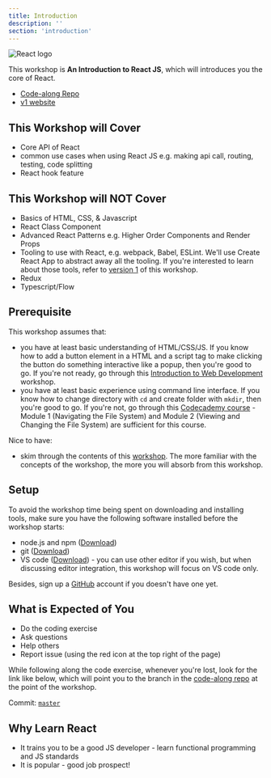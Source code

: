```yaml
---
title: Introduction
description: ''
section: 'introduction'
---
```


![React logo](https://res.cloudinary.com/djzsjzasg/image/upload/c_scale,w_500/v1674360101/malcolm-kee/react-logo_aq1btf.png)

This workshop is **An Introduction to React JS**, which will introduces you the core of React.

- [Code-along Repo][code-along-repo]
- [v1 website][v1-website]

## This Workshop will Cover

- Core API of React
- common use cases when using React JS e.g. making api call, routing, testing, code splitting
- React hook feature

## This Workshop will NOT Cover

- Basics of HTML, CSS, & Javascript
- React Class Component
- Advanced React Patterns e.g. Higher Order Components and Render Props
- Tooling to use with React, e.g. webpack, Babel, ESLint. We'll use Create React App to abstract away all the tooling. If you're interested to learn about those tools, refer to [version 1][v1-website] of this workshop.
- Redux
- Typescript/Flow

## Prerequisite

This workshop assumes that:

- you have at least basic understanding of HTML/CSS/JS. If you know how to add a button element in a HTML and a script tag to make clicking the button do something interactive like a popup, then you're good to go. If you're not ready, go through this [Introduction to Web Development][intro-to-webdev] workshop.
- you have at least basic experience using command line interface. If you know how to change directory with `cd` and create folder with `mkdir`, then you're good to go. If you're not, go through this [Codecademy course][cli-course] - Module 1 (Navigating the File System) and Module 2 (Viewing and Changing the File System) are sufficient for this course.

Nice to have:

- skim through the contents of this [workshop][js-the-react-parts]. The more familiar with the concepts of the workshop, the more you will absorb from this workshop.

## Setup

To avoid the workshop time being spent on downloading and installing tools, make sure you have the following software installed before the workshop starts:

- node.js and npm ([Download](https://nodejs.org/en/download/))
- git ([Download](https://git-scm.com/downloads))
- VS code ([Download](https://code.visualstudio.com/Download)) - you can use other editor if you wish, but when discussing editor integration, this workshop will focus on VS code only.

Besides, sign up a [GitHub] account if you doesn't have one yet.

## What is Expected of You

- Do the coding exercise
- Ask questions
- Help others
- Report issue (using the red icon at the top right of the page)

<aside>

While following along the code exercise, whenever you're lost, look for the link like below, which will point you to the branch in the [code-along repo][code-along-repo] at the point of the workshop.

Commit: [`master`](https://github.com/malcolm-kee/react-movie-app-v2/tree/master)

</aside>

## Why Learn React

- It trains you to be a good JS developer - learn functional programming and JS standards
- It is popular - good job prospect!

[v1-website]: https://intro-to-react-js.netlify.com/
[code-along-repo]: https://github.com/malcolm-kee/react-movie-app-v2
[intro-to-webdev]: https://intro-to-web-dev.netlify.com/
[js-the-react-parts]: /js-the-react-parts
[cli-course]: https://www.codecademy.com/learn/learn-the-command-line
[github]: https://github.com/
